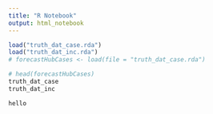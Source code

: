 ```yaml
---
title: "R Notebook"
output: html_notebook
---
```



```r
load("truth_dat_case.rda")
load("truth_dat_inc.rda")
# forecastHubCases <- load(file = "truth_dat_case.rda")

# head(forecastHubCases)
truth_dat_case
truth_dat_inc
```


```r
hello
```


